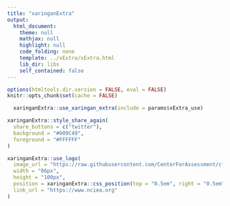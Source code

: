 ```yaml
---
title: "xaringanExtra"
output:
  html_document:
    theme: null
    mathjax: null
    highlight: null
    code_folding: none
    template: ../xExtra/xExtra.html
    lib_dir: libs
    self_contained: false
---
```


```r
options(htmltools.dir.version = FALSE, eval = FALSE)
knitr::opts_chunk$set(cache = FALSE)
```

```r
  xaringanExtra::use_xaringan_extra(include = params$xExtra_use)
```

```r
xaringanExtra::style_share_again(
  share_buttons = c("twitter"),
  background = "#009C49",
  foreground = "#FFFFFF"
)
```

```r
xaringanExtra::use_logo(
  image_url = "https://raw.githubusercontent.com/CenterForAssessment/cfaDocs/main/inst/rmarkdown/templates/xaringan/resources/img/CFA_Logo.svg", # could be local if copied to `libs`
  width = "86px",
  height = "100px",
  position = xaringanExtra::css_position(top = "0.5em", right = "0.5em"),
  link_url = "https://www.nciea.org"
)
```
